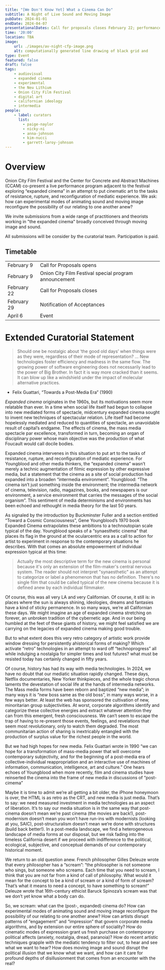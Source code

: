 ```yaml
---
title: "[We Don't Know Yet] What a Cinema Can Do"
subtitle: A Night of Live Sound and Moving Image
pubDate: 2024-01-01
endDate: 2024-04-07
presentationalDates: Call for proposals closes February 22; performance April 6, 2024
time: '20:00'
location: TBA
image:
    url: ./images/av-night-cfp-image.png
    alt: computationally generated line drawing of black grid and
type: Event
featured: false
draft: false
tags:
    - audiovisual
    - expanded cinema
    - experimental
    - the Neu Lithium
    - Onion City Film Festival
    - digital art
    - californian ideology
    - intermedia
people:
    - label: curators
      list: 
        - paige-naylor
        - nicky-ni
        - anna-johnson
        - kim-nucci
        - garrett-laroy-johnson
---
```



# Overview

Onion City Film Festival and the Center for Concrete and Abstract Machines (CCAM) co-present a live performance program adjacent to the festival exploring “expanded cinema” in an attempt to put cinematic art to the tasks of resistance, rupture, and reconfiguration of mediatic experience. We ask: how can experimental modes of animating sound and moving image reconfigure the possibility of our relating to one another anew?

We invite submissions from a wide range of practitioners and theorists working in "the expanded cinema" broadly conceived through moving image and sound.

<LinkButton text="SUBMIT HERE [OPEN FEBRUARY 9]" url="/" />

All submissions will be consider by the curatorial team. Participation is paid.

## Timetable

|             |                                                       |
| ----------- | ----------------------------------------------------- |
| February 9  | Call for Proposals opens                              |
| February 9  | Onion City Film Festival special program announcement |
| February 22 | Call for Proposals closes                             |
| February 29 | Notification of Acceptances                           |
| April 6     | Event                                                 |

# Extended Curatorial Statement

> Should one be nostalgic about ‘the good old days’ when things were as they were, regardless of their mode of representation? … New technologies foster efficiency and madness in the same flow. The growing power of software engineering does not necessarily lead to the power of Big Brother. In fact it is way more cracked than it seems. It can blow up like a windshield under the impact of molecular alternative practices.

- Felix Guattari, “Towards a Post-Media Era” (1990)

_Expanded cinema_ originates in the 1960s, but its motivations seem more relatable than ever. In a time when social life itself had begun to collapse into new mediated forms of spectacle, midcentury expanded cinema sought to invent new techniques of spectacular relation. Life itself had become hopelessly mediated and reduced to quantities of spectacle, an unavoidable result of capital’s endgame. The effects of cinema, the mass media spectacle par excellence, transformed in turn, becoming an organ of disciplinary power whose main objective was the production of what Foucault would call docile bodies.

Expanded cinema intervenes in this situation to put art to the tasks of resistance, rupture, and reconfiguration of mediatic experience. For Youngblood and other media thinkers, the “expanded cinema” wasn’t merely a technic augmentation of filmic expression by other expressive media, but a statement that the cinema as a site of social production had expanded into a broaden “intermedia environment”. Youngblood: “The cinema isn’t just something inside the environment; the intermedia network of cinema, television, radio, magazines, books, and newspapers is our environment, a service environment that carries the messages of the social organism”. This sentiment of media determinisms and environments has been echoed and rethought in media theory for the last 50 years.

As signaled by the introduction by Buckminster Fuller and a section entitled “Toward a Cosmic Consciousness”, Gene Youngblood’s 1970 book Expanded Cinema extrapolates these ambitions to a technoutopian scale typical of the day. Youngblood speaks of a “synaesthetic cinema” that places its flag in the ground at the ocularcentric era as a call to action for artist to experiment in response to the contemporary situations he describes. With that comes an absolute empowerment of individual expression typical at this time:

> Actually the most descriptive term for the new cinema is personal because it's only an extension of the film-maker's central nervous system. The reader should not interpret "synaesthetic" as an attempt to categorize or label a phenomenon that has no definition. There's no single film that could be called typical of the new cinema because it is defined anew by each individual filmmaker.

Of course, this was all very LA and very Californian. Of course, it still is: in places where the sun is always shining, ideologies, dreams and fantasies have a kind of sticky permanence. In so many ways, we’re all Californian these days. We might imagine an age of expanded cinema stretching on forever, an unbroken tradition of the cybernetic age. And in our being humbled at the feet of these giants of history, we might feel satisfied we are carrying on the legacies of expanded cinema making good trouble.

But to what extent does this very retro category of artistic work provide window dressing for persistently ahistorical forms of making? Which activate “retro” technologies in an attempt to ward off “technoprogress” all while indulging a nostalgia for simpler times and lost futures? what must be resisted today has certainly changed in fifty years.

Of course, history has had its way with media technologies. In 2024, we have no doubt that our mediatic situation rapidly changed. These days, Netflix documentaries, New Yorker thinkpieces, and the whole tragic chorus laments the devestation of social life at the hands of intermedia networks. The Mass media forms have been reborn and baptized “new media”; in many ways it is “new boss same as the old boss”, in many ways worse, in a few ways better. At least the web has sponsored the cultivation of new, minoritarian group subjectivities. At worst, corporate algorithms identify and categorize these collective energies and extract whatever attention they can from this emergent, fresh consciousness. We can’t seem to escape the trap of having to re-present those events, feelings, and revelations that seem most revolutionary, only to watch them degraded. The most communitarian action of sharing is inextricably entangled with the production of surplus value for the richest people in the world.

But we had high hopes for new media. Felix Guattari wrote in 1990 “we can hope for a transformation of mass-media power that will overcome contemporary subjectivity, and for the beginning of a post-media era of collective-individual reappropriation and an interactive use of machines of information, communication, intelligence, art and culture.” One hears echoes of Youngblood when more recently, film and cinema studies have reinserted the cinema into the frame of new media in discussions of “post-cimema”

Maybe it is time to admit we’re all getting a bit older, the iPhone honeymoon is over, the HTML is as retro as the CRT, and new media is just media. That’s to say: we need measured investment in media technologies as an aspect of liberation. It’s to say our media situation is in the same way that post-cinema doesn’t mean we’re past cinema (the movies are back!), post-modernism doesn’t mean you won’t have run-ins with modernists (looking at you, SAIC), post-structuralism doesn’t mean we’re done with structures (build back better!). In a post-media landscape, we find a heterogeneous landscape of media forms at our disposal, but we risk fading into the timeless California desert if we proceed with indifference to the political, ecological, subjective, and conceptual demands of our contemporary historical moment.

We return to an old question anew. French philosopher Gilles Deleuze wrote that every philosopher has a “scream”: “the philosopher is not someone who sings, but someone who screams. Each time that you need to scream, I think that you are not far from a kind of call of philosophy. What would it mean for the concept to be a kind of scream or a kind of form of scream? That’s what it means to need a concept, to have something to scream!” Deleuze wrote that 16th-century ethicist Baruck Spinoza’s scream was that we don’t yet know what a body can do.

So, we scream: what can the (post-, expanded) cinema do? How can experimental modes of animating sound and moving image reconfigure the possibility of our relating to one another anew? How can artists disrupt patterns of “engagement” and “impression” that govern corporate media algorithms, and by extension our entire sphere of sociality? How do cinematic modes of expression grant us fresh purchase on contemporary political affects (anxiety, nostalgia, dread, paranoia)? How do recent artistic techniques grapple with the mediatic tendency to filter out, to hear and see what we want to hear? How does moving image and sound disrupt the political illusion that we know what we want, and how can it care for profound depths of disillusionment that comes from an encounter with the real?

